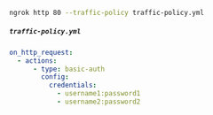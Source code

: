 ```bash
ngrok http 80 --traffic-policy traffic-policy.yml
```

##### `traffic-policy.yml`

```yaml
on_http_request:
  - actions:
      - type: basic-auth
        config:
          credentials:
            - username1:password1
            - username2:password2
```
